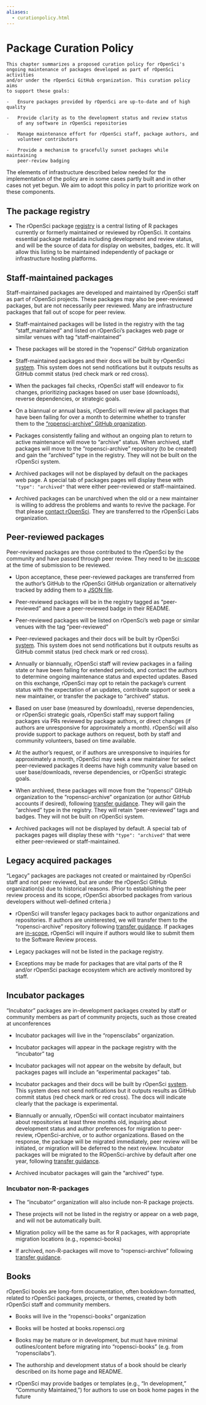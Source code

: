 ```yaml
---
aliases:
  - curationpolicy.html
---
```


# Package Curation Policy {#curationpolicy}

```block
This chapter summarizes a proposed curation policy for rOpenSci's
ongoing maintenance of packages developed as part of rOpenSci activities
and/or under the rOpenSci GitHub organization. This curation policy aims
to support these goals:

-   Ensure packages provided by rOpenSci are up-to-date and of high quality

-   Provide clarity as to the development status and review status
    of any software in rOpenSci repositories

-   Manage maintenance effort for rOpenSci staff, package authors, and
    volunteer contributors

-   Provide a mechanism to gracefully sunset packages while maintaining
    peer-review badging

```

The elements of infrastructure described
below needed for the implementation of the policy are in some cases partly
built and in other cases not yet begun. We aim to adopt this policy in
part to prioritize work on these components.

## The package registry {#the-package-registry}

- The rOpenSci package
  [registry](https://github.com/ropensci/roregistry)
  is a central listing of R packages currently or formerly
  maintained or reviewed by rOpenSci. It contains essential package
  metadata including development and review status, and will be the
  source of data for display on websites, badges, etc. It will allow
  this listing to be maintained independently of package or
  infrastructure hosting platforms.

## Staff-maintained packages {#staff-maintained-packages}

Staff-maintained packages are developed and maintained by rOpenSci staff
as part of rOpenSci projects. These packages may also be peer-reviewed
packages, but are not necessarily peer reviewed. Many are infrastructure
packages that fall out of scope for peer review.

- Staff-maintained packages will be listed in the registry with the tag
  "staff\_maintained" and listed on rOpenSci's packages web page or similar
  venues with tag "staff-maintained"

- These packages will be stored in the "ropensci" GitHub
  organization

- Staff-maintained packages and their docs will be built by rOpenSci
  [system](https://status.ropensci.org/). This system does not send notifications
  but it outputs results as GitHub commit status (red check mark or red cross).

- When the packages fail checks, rOpenSci staff will endeavor to fix
  changes, prioritizing packages based on user base (downloads),
  reverse dependencies, or strategic goals.

- On a biannual or annual basis, rOpenSci will review all packages
  that have been failing for over a month to determine whether to transfer them to the ["ropensci-archive" GitHub organization](https://github.com/ropensci-archive).

- Packages consistently failing and without an ongoing plan to return
  to active maintenance will move to "archive" status. When
  archived, staff packages will move to the "ropensci-archive"
  repository (to be created) and gain the "archived" type in
  the registry. They will not be built on the rOpenSci system.

- Archived packages will not be displayed by default on the packages
  web page. A special tab of packages pages will display
  these with `"type": "archived"`
  that were either peer-reviewed or staff-maintained.

- Archived packages can be unarchived when the old or a new maintainer
  is willing to address the problems and wants to revive the
  package. For that please [contact rOpenSci](https://ropensci.org/contact/).
  They are transferred to the rOpenSci Labs organization.

## Peer-reviewed packages {#peer-reviewed-packages}

Peer-reviewed packages are those contributed to the rOpenSci by the
community and have passed through peer review. They need to be
[in-scope](#aims-and-scope)
at the time of submission to be reviewed.

- Upon acceptance, these peer-reviewed packages are transferred from
  the author's GitHub to the rOpenSci GitHub organization 
  or alternatively tracked by adding them to a [JSON file](https://github.com/ropensci/roregistry/blob/gh-pages/info/not_transferred.json).

- Peer-reviewed packages will be in the registry tagged as
  "peer-reviewed" and have a peer-reviewed badge in their README.

- Peer-reviewed packages will be listed on rOpenSci's web page or
  similar venues with the tag "peer-reviewed"

- Peer-reviewed packages and their docs will be built by rOpenSci
  [system](https://status.ropensci.org/). This system does not send notifications
  but it outputs results as GitHub commit status (red check mark or red cross).

- Annually or biannually, rOpenSci staff will review packages in a
  failing state or have been failing for extended periods, and
  contact the authors to determine ongoing maintenance status and
  expected updates. Based on this exchange, rOpenSci may opt to
  retain the package's current status with the expectation of an
  updates, contribute support or seek a new maintainer, or transfer
  the package to "archived" status.

- Based on user base (measured by downloads), reverse dependencies, or
  rOpenSci strategic goals, rOpenSci staff may support failing
  packages via PRs reviewed by package authors, or direct changes
  (if authors are unresponsive for approximately a month). rOpenSci
  will also provide support to package authors on request, both by
  staff and community volunteers, based on time available.

- At the author's request, or if authors are unresponsive to
  inquiries for approximately a month, rOpenSci may seek a new
  maintainer for select peer-reviewed packages it deems have high
  community value based on user base/downloads, reverse
  dependencies, or rOpenSci strategic goals.

- When archived, these packages will move from the "ropensci" GitHub
  organization to the "ropensci-archive" organization (or author
  GitHub accounts if desired), following [transfer guidance](#archivalguidance). They will gain the "archived" type
  in the registry. They will retain "peer-reviewed" tags and
  badges. They will not be built on rOpenSci system.

- Archived packages will not be displayed by default. A special tab of packages
  pages will display these with `"type": "archived"`
  that were either peer-reviewed or staff-maintained.

## Legacy acquired packages {#legacy-acquired-packages}

"Legacy" packages are packages not created or maintained by rOpenSci
staff and not peer reviewed, but are under the rOpenSci GitHub
organization(s) due to historical reasons. (Prior to establishing the
peer review process and its scope, rOpenSci absorbed packages from
various developers without well-defined criteria.)

- rOpenSci will transfer legacy packages back to author organizations
  and repositories. If authors are uninterested, we will transfer
  them to the "ropensci-archive" repository following [transfer guidance](#archivalguidance). If packages are
  [in-scope](https://devguide.ropensci.org/policies.html#aims-and-scope),
  rOpenSci will inquire if authors would like to submit them to the
  Software Review process.

- Legacy packages will not be listed in the package registry.

- Exceptions may be made for packages that are vital parts of the R and/or rOpenSci package ecosystem which are actively monitored by staff.

## Incubator packages {#incubator-packages}

"Incubator" packages are in-development packages created by staff or
community members as part of community projects, such as those created
at unconferences

- Incubator packages will live in the "ropenscilabs" organization.

- Incubator packages will appear in the package registry with the
  "incubator" tag

- Incubator packages will not appear on the website by default, but
  packages pages will include an "experimental packages" tab.

- Incubator packages and their docs will be built by rOpenSci
  [system](https://status.ropensci.org/). This system does not send notifications
  but it outputs results as GitHub commit status (red check mark or red cross).
  The docs will indicate clearly that the package is experimental.

- Biannually or annually, rOpenSci will contact incubator maintainers
  about repositories at least three months old, inquiring about
  development status and author preferences for migration to
  peer-review, rOpenSci-archive, or to author organizations. Based
  on the response, the package will be migrated immediately, peer review
  will be initiated, or migration will be deferred to the next
  review. Incubator packages will be migrated to the ROpenSci-archive by
  default after one year, following [transfer guidance](#archivalguidance).

- Archived incubator packages will gain the "archived" type.

### Incubator non-R-packages {#incubator-non-r-packages}

- The "incubator" organization will also include non-R package
  projects.

- These projects will not be listed in the registry or appear on a web
  page, and will not be automatically built.

- Migration policy will be the same as for R packages, with
  appropriate migration locations (e.g., ropensci-books)

- If archived, non-R-packages will move to "ropensci-archive" following [transfer guidance](#archivalguidance).

## Books {#books}

rOpenSci books are long-form documentation, often bookdown-formatted,
related to rOpenSci packages, projects, or themes, created by both
rOpenSci staff and community members.

- Books will live in the "ropensci-books" organization

- Books will be hosted at books.ropensci.org

- Books may be mature or in development, but must have minimal
  outlines/content before migrating into "ropensci-books" (e.g.
  from "ropenscilabs").

- The authorship and development status of a book should be clearly
  described on its home page and README.

- rOpenSci may provide badges or templates (e.g., "In development,"
  "Community Maintained,") for authors to use on book home pages
  in the future



